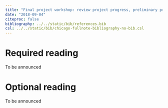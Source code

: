 ```yaml
---
title: "Final project workshop: review project progress, preliminary presentations"
date: "2018-09-04"
citeproc: false
bibliography: ../../static/bib/references.bib
csl: ../../static/bib/chicago-fullnote-bibliography-no-bib.csl
---
```


# Required reading

To be announced

# Optional reading

To be announced
